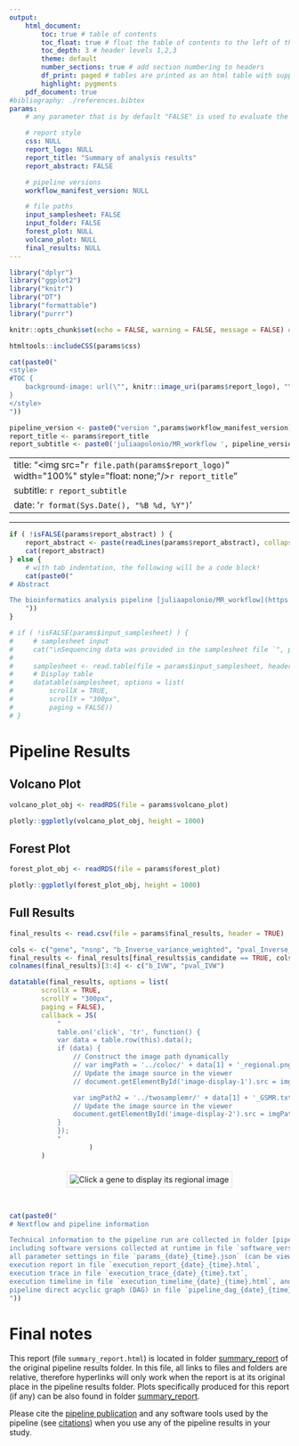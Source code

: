 ```yaml
---
output:
    html_document:
        toc: true # table of contents
        toc_float: true # float the table of contents to the left of the main document content
        toc_depth: 3 # header levels 1,2,3
        theme: default
        number_sections: true # add section numbering to headers
        df_print: paged # tables are printed as an html table with support for pagination over rows and columns
        highlight: pygments
    pdf_document: true
#bibliography: ./references.bibtex
params:
    # any parameter that is by default "FALSE" is used to evaluate the inclusion of a codeblock with e.g. "eval=!isFALSE(params$mqc_plot)"

    # report style
    css: NULL
    report_logo: NULL
    report_title: "Summary of analysis results"
    report_abstract: FALSE

    # pipeline versions
    workflow_manifest_version: NULL

    # file paths
    input_samplesheet: FALSE
    input_folder: FALSE
    forest_plot: NULL
    volcano_plot: NULL
    final_results: NULL
---
```


<!-- Load libraries -->

```r
library("dplyr")
library("ggplot2")
library("knitr")
library("DT")
library("formattable")
library("purrr")
```

<!-- set notebook defaults -->

```r
knitr::opts_chunk$set(echo = FALSE, warning = FALSE, message = FALSE) # echo is set in differentialabundance v1.2.0 to TRUE
```

<!-- Include the CSS and set the logo -->

```r
htmltools::includeCSS(params$css)
```

```r
cat(paste0("
<style>
#TOC {
    background-image: url(\"", knitr::image_uri(params$report_logo), "\");
}
</style>
"))
```

<!-- Output complete header -->

```r

pipeline_version <- paste0("version ",params$workflow_manifest_version)
report_title <- params$report_title
report_subtitle <- paste0('juliaapolonio/MR_workflow ', pipeline_version)
```

---
title:  "<img src=\"`r file.path(params$report_logo)`\" width=\"100%\" style=\"float: none;\"/>`r report_title`"
subtitle: `r report_subtitle`
date: '`r format(Sys.Date(), "%B %d, %Y")`'
---

---

<!-- Start with the actual report text -->

```r
if ( !isFALSE(params$report_abstract) ) {
    report_abstract <- paste(readLines(params$report_abstract), collapse="\n")
    cat(report_abstract)
} else {
    # with tab indentation, the following will be a code block!
    cat(paste0("
# Abstract

The bioinformatics analysis pipeline [juliaapolonio/MR_workflow](https://github.com/juliaapolonio/MR_workflow/) is a pipeline for Mendelian Randomization and sensitivity analysis between a given GWAS sumstats and QTL data.
    "))
}
```

<!-- Section on Input -->

```r
# if ( !isFALSE(params$input_samplesheet) ) {
#     # samplesheet input
#     cat("\nSequencing data was provided in the samplesheet file `", params$input_samplesheet, "` that is displayed below:", sep="")
# 
#     samplesheet <- read.table(file = params$input_samplesheet, header = TRUE, sep = "\t")
#     # Display table
#     datatable(samplesheet, options = list(
#         scrollX = TRUE,
#         scrollY = "300px",
#         paging = FALSE))
# }
```

# Pipeline Results

## Volcano Plot

```r
volcano_plot_obj <- readRDS(file = params$volcano_plot)

plotly::ggplotly(volcano_plot_obj, height = 1000)
```

## Forest Plot

```r
forest_plot_obj <- readRDS(file = params$forest_plot)

plotly::ggplotly(forest_plot_obj, height = 1000)
```

## Full Results

```r
final_results <- read.csv(file = params$final_results, header = TRUE)

cols <- c("gene", "nsnp", "b_Inverse_variance_weighted", "pval_Inverse_variance_weighted", "gsmr_beta", "gsmr_pval")
final_results <- final_results[final_results$is_candidate == TRUE, cols]
colnames(final_results)[3:4] <- c("b_IVW", "pval_IVW")

datatable(final_results, options = list(
        scrollX = TRUE,
        scrollY = "300px",
        paging = FALSE),
        callback = JS(
            "
            table.on('click', 'tr', function() {
            var data = table.row(this).data();
            if (data) {
                // Construct the image path dynamically
                // var imgPath = '../coloc/' + data[1] + '_regional.png';
                // Update the image source in the viewer
                // document.getElementById('image-display-1').src = imgPath;

                var imgPath2 = '../twosamplemr/' + data[1] + '_GSMR.txt_effect.png';
                // Update the image source in the viewer
                document.getElementById('image-display-2').src = imgPath2;
            }
            });
            "
                    )
        )
```

<div style="text-align: center; margin-top: 20px;">
  <img id="image-display-1" src=""
       alt="Click a gene to display its regional image" 
       style="max-width: 100%; height: auto; border: 1px solid #ddd; padding: 5px;" />
</div>

<div style="text-align: center; margin-top: 20px;">
  <img id="image-display-2" src=""
       style="max-width: 100%; height: auto; padding: 5px;" />
</div>

<!-- Subsection on nextflow and pipeline information -->

```r
cat(paste0("
# Nextflow and pipeline information

Technical information to the pipeline run are collected in folder [pipeline_info](../pipeline_info),
including software versions collected at runtime in file `software_versions.yml` (can be viewed with a text editor),
all parameter settings in file `params_{date}_{time}.json` (can be viewed with a text editor),
execution report in file `execution_report_{date}_{time}.html`,
execution trace in file `execution_trace_{date}_{time}.txt`,
execution timeline in file `execution_timelime_{date}_{time}.html`, and
pipeline direct acyclic graph (DAG) in file `pipeline_dag_{date}_{time}.html`.
"))
```

<!-- Section on final notes -->

# Final notes

This report (file `summary_report.html`) is located in folder [summary_report](.) of the original pipeline results folder.
In this file, all links to files and folders are relative, therefore hyperlinks will only work when the report is at its original place in the pipeline results folder.
Plots specifically produced for this report (if any) can be also found in folder [summary_report](.).

Please cite the [pipeline publication](https://doi.org/10.3389/fmicb.2020.550420) and any software tools used by the pipeline (see [citations](https://github.com/juliaapolonio/MR_workflow/?tab=readme-ov-file#citations)) when you use any of the pipeline results in your study.
